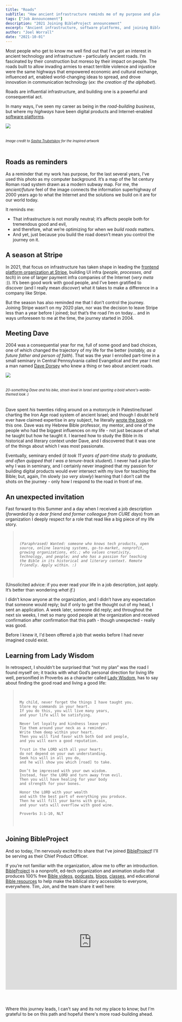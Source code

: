 ```yaml
---
title: "Roads"
subTitle: "How ancient infrastructure reminds me of my purpose and place on the journey"
tags: ["Job Announcement"]
description: "2021 Joining BibleProject announcement"
excerpt: "Ancient infrastructure, software platforms, and joining BibleProject."
author: "Joel Worrall"
date: "2021-10-01"
---
```


Most people who get to know me well find out that I’ve got an interest in ancient technology and infrastructure - particularly ancient roads. I’m fascinated by their construction but moreso by their impact on people. The roads built to allow invading armies to enact terrible violence and injustice were the same highways that empowered economic and cultural exchange, influenced art, enabled world-changing ideas to spread, and drove innovation in communication technology (_ex: the creation of the alphabet_).

Roads are influential infrastructure, and building one is a powerful and consequential act.

In many ways, I’ve seen my career as being in the _road-building business_, but where my _highways_ have been digital products and Internet-enabled [software platforms](https://breadcrumb.vc/the-platform-matrix-all-platforms-are-not-created-equal-f8c8b5100858).

<img
  src="../../imgs/roman_roads_original.png"
  style="padding-bottom:20px;max-width:600px"
/>
<figcaption style="padding-bottom:20px;font-size:0.8em">
  <em>
    Image credit to <a href="https://sashamaps.net/">Sasha Trubetskoy</a> for
    the inspired artwork
  </em>
</figcaption>

## Roads as reminders

As a reminder that my work has purpose, for the last several years, I’ve used this photo as my computer background. It’s a map of the 1st century Roman road system drawn as a modern subway map. For me, the _ancient/future_ feel of the image connects the information superhighway of 2000 years ago to what the Internet and the solutions we build on it are for our world today.

It reminds me:

- That infrastructure is not morally neutral; it’s affects people both for tremendous good and evil,
- and therefore, what we’re optimizing for when we _build roads_ matters.
- And yet, just because you build the road doesn’t mean you control the journey on it.

## A season at Stripe

In 2021, that focus on infrastructure has taken shape in leading the [frontend platform organization at Stripe](https://dashboard.stripe.com), building UI infra (_people, processes, and tech_) in one of larger payment infra companies of the Internet (_very meta_ :)). It’s been good work with good people, and I’ve been gratified to discover (and I really mean _discover_) what it takes to make a difference in a company like Stripe.

But the season has also reminded me that I don’t control the journey. Joining Stripe wasn’t on my 2020 plan, nor was the decision to leave Stripe less than a year before I joined; but that’s the road I’m on today... and in ways unforeseen to me at the time, the journey started in 2004.

## Meeting Dave

2004 was a consequential year for me, full of some good and bad choices, one of which changed the trajectory of my life for the better (_notably, as a future father and person of faith_). That was the year I enrolled part-time in a small seminary in Central Pennsylvania called Evangelical and the year I met a man named [Dave Dorsey](http://dorseymoba.org/) who knew a thing or two about ancient roads.

<img
  src="../../imgs/dave_waldo-shirt_motorcycle.jpg"
  style="padding-bottom:20px;max-width:600px"
/>
<figcaption style="padding-bottom:20px;font-size:0.8em">
  <em>
    20-something Dave and his bike, street-level in Israel and sporting a bold
    where's-waldo-themed look :)
  </em>
</figcaption>

Dave spent _his_ twenties riding around on a motorcycle in Palestine/Israel charting the Iron Age road system of ancient Israel; and though I doubt he’d ever have claimed expertise in any subject, he literally [wrote the book](https://www.amazon.com/Highways-Ancient-Library-Biblical-Archaeology/dp/0801838983) on this one. Dave was my Hebrew Bible professor, my mentor, and one of the people who had the biggest influences on my life - not just because of what he taught but how he taught it. I learned how to study the Bible in its historical and literary context under Dave, and I discovered that it was one of the things about which I was most passionate.

Eventually, seminary ended (_it took 11 years of part-time study to graduate, and often quipped that I was a tenure-track student_). I never had a plan for why I was in seminary, and I certainly never imagined that my passion for building digital products would ever intersect with my love for teaching the Bible; but, again, I’m slowly (_so very slowly_) learning that I don’t call the shots on the journey - only how I respond to the road in front of me.

## An unexpected invitation

Fast forward to this Summer and a day when I received a job description (_forwarded by a dear friend and former colleague from CURE days_) from an organization I deeply respect for a role that read like a big piece of my life story.

<blockquote style="padding: 20px;font-style:italic">
    
    (Paraphrased) Wanted: someone who knows tech products, open source, online learning systems, go-to-market, nonprofit, growing organizations, etc.; who values creativity, technology, and people; and who has a passion for teaching the Bible in its historical and literary context. Remote friendly. Apply within. :)

</blockquote>

(Unsolicited advice: if you ever read your life in a job description, just apply. It’s better than wondering _what if_.)

I didn’t know anyone at the organization, and I didn’t have any expectation that someone would reply; but if only to get the thought out of my head, I sent an application. A week later, someone did reply; and throughout the next six weeks, I met so many good people at the organization and received confirmation after confirmation that this path - though unexpected - really was good.

Before I knew it, I'd been offered a job that weeks before I had never imagined could exist.

## Learning from Lady Wisdom

In retrospect, I shouldn’t be surprised that “not my plan” was the road I found myself on; it tracks with what God’s personal direction for living life well, personified in Proverbs as a character called [Lady Wisdom](https://bibleproject.com/explore/video/wisdom-proverbs/), has to say about finding the good road and living a good life:

<blockquote style="padding: 20px">

    My child, never forget the things I have taught you.
    Store my commands in your heart.
    If you do this, you will live many years,
    and your life will be satisfying.

    Never let loyalty and kindness leave you!
    Tie them around your neck as a reminder.
    Write them deep within your heart.
    Then you will find favor with both God and people,
    and you will earn a good reputation.

    Trust in the LORD with all your heart;
    do not depend on your own understanding.
    Seek his will in all you do,
    and he will show you which [road] to take.

    Don’t be impressed with your own wisdom.
    Instead, fear the LORD and turn away from evil.
    Then you will have healing for your body
    and strength for your bones.

    Honor the LORD with your wealth
    and with the best part of everything you produce.
    Then he will fill your barns with grain,
    and your vats will overflow with good wine.

    Proverbs 3:1-10, NLT

</blockquote>

## Joining BibleProject

And so today, I’m nervously excited to share that I’ve joined [BibleProject](https://bibleproject.com/about)! I'll be serving as their Chief Product Officer.

If you’re not familiar with the organization, allow me to offer an introduction. [BibleProject](https://bibleproject.com/about/) is a nonprofit, ed-tech organization and animation studio that produces 100% free [Bible videos](https://bibleproject.com/all-videos/), [podcasts](https://bibleproject.com/podcasts/), [blogs](https://bibleproject.com/blog/), [classes](https://bibleproject.com/classroom/), and educational [Bible resources](https://bibleproject.com/other-resources/) to help make the biblical story accessible to everyone, everywhere. Tim, Jon, and the team share it well here:

<iframe
  width="560"
  height="315"
  src="https://www.youtube.com/embed/vFwNZNyDu9k"
  title="YouTube video player"
  frameborder="0"
  allow="accelerometer; autoplay; clipboard-write; encrypted-media; gyroscope; picture-in-picture"
  allowfullscreen
  style="margin-bottoM: 40px"
></iframe>

Where this journey leads, I can't say and its not my place to know; but I'm grateful to be on this path and hopeful there's more road-building ahead.
